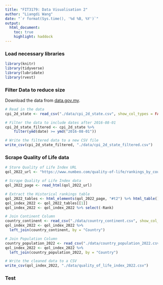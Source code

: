 ```yaml
---
title: "FIT3179: Data Visualisation 2"
author: "Liangdi Wang"
date: "`r format(Sys.time(), '%d %B, %Y')`"
output:
  html_document:
    toc: true
    highlight: haddock
---
```


### Load necessary libraries

```r
library(knitr)
library(tidyverse)
library(lubridate)
library(rvest)
```

### Filter Data to reduce size

Download the data from [data.gov.my](https://data.gov.my/data-catalogue/cpi_state).

```r
# Read in the data
cpi_2d_state <- read_csv("./data/cpi_2d_state.csv", show_col_types = FALSE)

# Filter the data to include dates after 2016-08-01
cpi_2d_state_filtered <- cpi_2d_state %>%
    filter(ymd(date) >= ymd("2016-08-01"))

# Write the filtered data to a new CSV file
write_csv(cpi_2d_state_filtered, "./data/cpi_2d_state_filtered.csv")
```

### Scrape Quality of Life data

```r
# Store Quality of Life Index URL
qol_2022_url <- "https://www.numbeo.com/quality-of-life/rankings_by_country.jsp?title=2022"

# Scrape Quality of Life Index data
qol_2022_page <- read_html(qol_2022_url)

# Extract the Historical rankings table
qol_2022_tables <- html_elements(qol_2022_page, "#t2") %>% html_table()
qol_index_2022 <- qol_2022_tables[[1]]
qol_index_2022 <- qol_index_2022 %>% select(-Rank)

# Join Continent Column
country_continent <- read_csv("./data/country_continent.csv", show_col_types = FALSE)
qol_index_2022 <- qol_index_2022 %>%
  left_join(country_continent, by = "Country")

# Join Population Column
country_population_2022 <- read_csv("./data/country_population_2022.csv", show_col_types = FALSE)
qol_index_2022 <- qol_index_2022 %>%
  left_join(country_population_2022, by = "Country")

# Write the cleaned data to a CSV
write_csv(qol_index_2022, "./data/quality_of_life_index_2022.csv")
```

### Test

```r

```
